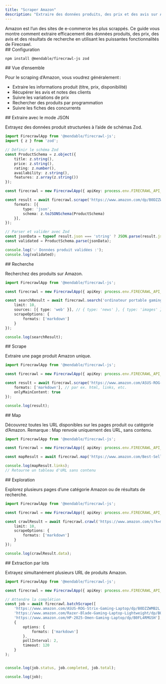 ```yaml
---
title: "Scraper Amazon"
description: "Extraire des données produits, des prix et des avis sur Amazon avec Firecrawl"
---
```


<Info>
Amazon est l’un des sites de e-commerce les plus scrappés. Ce guide vous montre comment extraire efficacement des données produits, des prix, des avis et des résultats de recherche en utilisant les puissantes fonctionnalités de Firecrawl.
</Info>

<div id="setup">
  ## Configuration
</div>

```bash
npm install @mendable/firecrawl-js zod
```


<div id="overview">
  ## Vue d’ensemble
</div>

Pour le scraping d’Amazon, vous voudrez généralement :

- Extraire les informations produit (titre, prix, disponibilité)
- Récupérer les avis et notes des clients
- Suivre les variations de prix
- Rechercher des produits par programmation
- Suivre les fiches des concurrents

<div id="scrape-with-json-mode">
  ## Extraire avec le mode JSON
</div>

Extrayez des données produit structurées à l’aide de schémas Zod.

```typescript
import FirecrawlApp from '@mendable/firecrawl-js';
import { z } from 'zod';

// Définir le schéma Zod
const ProductSchema = z.object({
    title: z.string(),
    price: z.string(),
    rating: z.number(),
    availability: z.string(),
    features: z.array(z.string())
});

const firecrawl = new FirecrawlApp({ apiKey: process.env.FIRECRAWL_API_KEY });

const result = await firecrawl.scrape('https://www.amazon.com/dp/B0DZZWMB2L', {
    formats: [{
        type: 'json',
        schema: z.toJSONSchema(ProductSchema)
    }],
});

// Parser et valider avec Zod
const jsonData = typeof result.json === 'string' ? JSON.parse(result.json) : result.json;
const validated = ProductSchema.parse(jsonData);

console.log('✅ Données produit validées :');
console.log(validated);
```


<div id="search">
  ## Recherche
</div>

Recherchez des produits sur Amazon.

```typescript
import FirecrawlApp from '@mendable/firecrawl-js';

const firecrawl = new FirecrawlApp({ apiKey: process.env.FIRECRAWL_API_KEY });

const searchResult = await firecrawl.search('ordinateur portable gaming site:amazon.com', {
    limit: 10,
    sources: [{ type: 'web' }], // { type: 'news' }, { type: 'images' }
    scrapeOptions: {
        formats: ['markdown']
    }
});

console.log(searchResult);
```


<div id="scrape">
  ## Scrape
</div>

Extraire une page produit Amazon unique.

```typescript
import FirecrawlApp from '@mendable/firecrawl-js';

const firecrawl = new FirecrawlApp({ apiKey: process.env.FIRECRAWL_API_KEY });

const result = await firecrawl.scrape('https://www.amazon.com/ASUS-ROG-Strix-Gaming-Laptop/dp/B0DZZWMB2L', {
    formats: ['markdown'], // par ex. html, links, etc.
    onlyMainContent: true
});

console.log(result);
```


<div id="map">
  ## Map
</div>

Découvrez toutes les URL disponibles sur les pages produit ou catégorie d’Amazon. Remarque : Map renvoie uniquement des URL, sans contenu.

```typescript
import FirecrawlApp from '@mendable/firecrawl-js';

const firecrawl = new FirecrawlApp({ apiKey: process.env.FIRECRAWL_API_KEY });

const mapResult = await firecrawl.map('https://www.amazon.com/Best-Sellers-Electronics/zgbs/electronics');

console.log(mapResult.links);
// Retourne un tableau d'URL sans contenu
```


<div id="crawl">
  ## Exploration
</div>

Explorez plusieurs pages d’une catégorie Amazon ou de résultats de recherche.

```typescript
import FirecrawlApp from '@mendable/firecrawl-js';

const firecrawl = new FirecrawlApp({ apiKey: process.env.FIRECRAWL_API_KEY });

const crawlResult = await firecrawl.crawl('https://www.amazon.com/s?k=mechanical+keyboards', {
    limit: 10,
    scrapeOptions: {
        formats: ['markdown']
    }
});

console.log(crawlResult.data);
```


<div id="batch-scrape">
  ## Extraction par lots
</div>

Extrayez simultanément plusieurs URL de produits Amazon.

```typescript
import FirecrawlApp from '@mendable/firecrawl-js';

const firecrawl = new FirecrawlApp({ apiKey: process.env.FIRECRAWL_API_KEY });

// Attendre la complétion
const job = await firecrawl.batchScrape([
    'https://www.amazon.com/ASUS-ROG-Strix-Gaming-Laptop/dp/B0DZZWMB2L',
    'https://www.amazon.com/Razer-Blade-Gaming-Laptop-Lightweight/dp/B0FP47DNFQ',
    'https://www.amazon.com/HP-2025-Omen-Gaming-Laptop/dp/B0FL4RMGSH'],
    {
        options: {
            formats: ['markdown']
        },
        pollInterval: 2,
        timeout: 120
    }
);


console.log(job.status, job.completed, job.total);

console.log(job);
```
